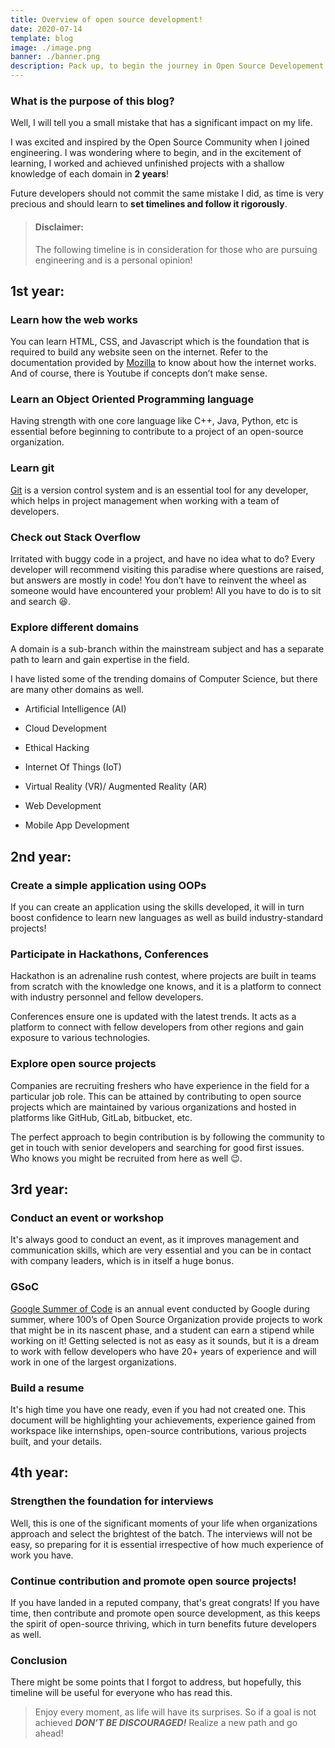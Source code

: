 ```yaml
---
title: Overview of open source development!
date: 2020-07-14
template: blog
image: ./image.png
banner: ./banner.png
description: Pack up, to begin the journey in Open Source Developement!
---
```


### What is the purpose of this blog?

Well, I will tell you a small mistake that has a significant impact on my life.

I was excited and inspired by the Open Source Community when I joined engineering. I was wondering where to begin, and in the excitement of learning, I worked and achieved unfinished projects with a shallow knowledge of each domain in **2 years**!

Future developers should not commit the same mistake I did, as time is very precious and should learn to **set timelines and follow it rigorously**.

> #### Disclaimer:
>
> The following timeline is in consideration for those who are pursuing engineering and is a personal opinion!

## 1st year:

### Learn how the web works

You can learn HTML, CSS, and Javascript which is the foundation that is required to build any website seen on the internet. Refer to the documentation provided by [Mozilla](http://developer.mozilla.org/en-US/) to know about how the internet works. And of course, there is Youtube if concepts don’t make sense.

### Learn an Object Oriented Programming language

Having strength with one core language like C++, Java, Python, etc is essential before beginning to contribute to a project of an open-source organization.

### Learn git

[Git](https://guides.github.com/introduction/git-handbook/) is a version control system and is an essential tool for any developer, which helps in project management when working with a team of developers.

### Check out Stack Overflow

Irritated with buggy code in a project, and have no idea what to do? Every developer will recommend visiting this paradise where questions are raised, but answers are mostly in code! You don’t have to reinvent the wheel as someone would have encountered your problem! All you have to do is to sit and search :laughing:.

### Explore different domains

A domain is a sub-branch within the mainstream subject and has a separate path to learn and gain expertise in the field.

I have listed some of the trending domains of Computer Science, but there are many other domains as well.

- Artificial Intelligence (AI)

- Cloud Development

- Ethical Hacking

- Internet Of Things (IoT)

- Virtual Reality (VR)/ Augmented Reality (AR)

- Web Development

- Mobile App Development

## 2nd year:

### Create a simple application using OOPs

If you can create an application using the skills developed, it will in turn boost confidence to learn new languages as well as build industry-standard projects!

### Participate in Hackathons, Conferences

Hackathon is an adrenaline rush contest, where projects are built in teams from scratch with the knowledge one knows, and it is a platform to connect with industry personnel and fellow developers.

Conferences ensure one is updated with the latest trends. It acts as a platform to connect with fellow developers from other regions and gain exposure to various technologies.

### Explore open source projects

Companies are recruiting freshers who have experience in the field for a particular job role. This can be attained by contributing to open source projects which are maintained by various organizations and hosted in platforms like GitHub, GitLab, bitbucket, etc.

The perfect approach to begin contribution is by following the community to get in touch with senior developers and searching for good first issues. Who knows you might be recruited from here as well :wink:.

## 3rd year:

### Conduct an event or workshop

It's always good to conduct an event, as it improves management and communication skills, which are very essential and you can be in contact with company leaders, which is in itself a huge bonus.

### GSoC

[Google Summer of Code](https://summerofcode.withgoogle.com/) is an annual event conducted by Google during summer, where 100’s of Open Source Organization provide projects to work that might be in its nascent phase, and a student can earn a stipend while working on it! Getting selected is not as easy as it sounds, but it is a dream to work with fellow developers who have 20+ years of experience and will work in one of the largest organizations.

### Build a resume

It's high time you have one ready, even if you had not created one. This document will be highlighting your achievements, experience gained from workspace like internships, open-source contributions, various projects built, and your details.

## 4th year:

### Strengthen the foundation for interviews

Well, this is one of the significant moments of your life when organizations approach and select the brightest of the batch. The interviews will not be easy, so preparing for it is essential irrespective of how much experience of work you have.

### Continue contribution and promote open source projects!

If you have landed in a reputed company, that's great congrats! If you have time, then contribute and promote open source development, as this keeps the spirit of open-source thriving, which in turn benefits future developers as well.

### Conclusion

There might be some points that I forgot to address, but hopefully, this timeline will be useful for everyone who has read this.

> Enjoy every moment, as life will have its surprises.
> So if a goal is not achieved
> **_DON’T BE DISCOURAGED!_**
> Realize a new path and go ahead!
